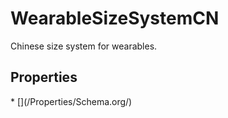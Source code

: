   
# WearableSizeSystemCN

Chinese size system for wearables.

## Properties

<Grid>
* [](/Properties/Schema.org/)
</Grid>

